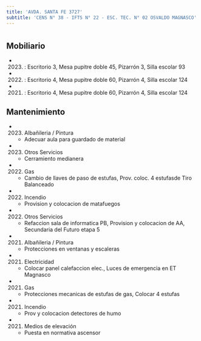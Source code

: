 ```yaml
---
title: 'AVDA. SANTA FE 3727'
subtitle: 'CENS N° 38 - IFTS N° 22 - ESC. TEC. N° 02 OSVALDO MAGNASCO'
---
```


#


## Mobiliario

*  (2023) : Escritorio 3, Mesa pupitre doble 45, Pizarrón 3, Silla escolar 93 

*  (2022) : Escritorio 4, Mesa pupitre doble 60, Pizarrón 4, Silla escolar 124 

*  (2021) : Escritorio 4, Mesa pupitre doble 60, Pizarrón 4, Silla escolar 124 





## Mantenimiento

*  (2023) Albañileria / Pintura 
    + Adecuar aula para guardado de material

*  (2023) Otros Servicios 
    + Cerramiento medianera

*  (2022) Gas 
    + Cambio de llaves de paso de estufas, Prov. coloc. 4 estufasde Tiro Balanceado

*  (2022) Incendio 
    + Provision y colocacion de matafuegos

*  (2022) Otros Servicios 
    + Refaccion sala de informatica PB, Provision y colocacion de AA, Secundaria del Futuro etapa 5

*  (2021) Albañileria / Pintura 
    + Protecciones en ventanas y escaleras

*  (2021) Electricidad 
    + Colocar panel calefaccion elec., Luces de emergencia en ET Magnasco

*  (2021) Gas 
    + Protecciones mecanicas de estufas de gas, Colocar 4 estufas

*  (2021) Incendio 
    + Prov y colocacion detectores de humo

*  (2021) Medios de elevación 
    + Puesta en normativa ascensor



